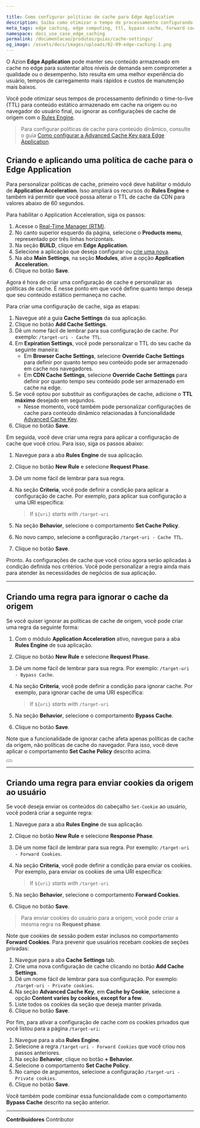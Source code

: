 ```yaml
---

title: Como configurar políticas de cache para Edge Application
description: Saiba como otimizar o tempo de processamento configurando o time-to-live (TTL) do cache do conteúdo na origem e no navegador, ignorar cache da origem, ou enviar cookies para o usuário usando Application Acceleration para Edge Application.
meta_tags: edge caching, edge computing, ttl, bypass cache, forward cookies
namespace: docs_use_case_edge_caching
permalink: /documentacao/produtos/guias/cache-settings/
og_image: /assets/docs/images/uploads/02-09-edge-caching-1.png
---
```


O Azion **Edge Application** pode manter seu conteúdo armazenado em cache no edge para sustentar altos níveis de demanda sem comprometer a qualidade ou o desempenho. Isto resulta em uma melhor experiência do usuário, tempos de carregamento mais rápidos e custos de manutenção mais baixos.

Você pode otimizar seus tempos de processamento definindo o time-to-live (TTL) para conteúdo estático armazenado em cache na origem ou no navegador do usuário final, ou ignorar as configurações de cache de origem com o [Rules Engine](/pt-br/documentacao/produtos/edge-application/rules-engine/).

> Para configurar políticas de cache para conteúdo dinâmico, consulte o guia [Como configurar a Advanced Cache Key para Edge Application](/pt-br/documentacao/produtos/guias/desempenho-apis-sites-application-acceleration/).

## Criando e aplicando uma política de cache para o Edge Application

Para personalizar políticas de cache, primeiro você deve habilitar o módulo de **Application Acceleration**. Isso ampliará os recursos do **Rules Engine** e também irá permitir que você possa alterar o TTL de cache da CDN para valores abaixo de 60 segundos.

Para habilitar o Application Acceleration, siga os passos:

1. Acesse o [Real-Time Manager (RTM)](https://manager.azion.com).
2. No canto superior esquerdo da página, selecione o **Products menu**, representado por três linhas horizontais.
3. Na seção **BUILD**, clique em **Edge Application**.
4. Selecione a aplicação que deseja configurar ou [crie uma nova](/pt-br/documentacao/produtos/ponto-de-partida/).
5. Na aba **Main Settings**, na seção **Modules**, ative a opção **Application Acceleration**.
6. Clique no botão **Save**.

Agora é hora de criar uma configuração de cache e personalizar as políticas de cache. É nesse ponto em que você define quanto tempo deseja que seu conteúdo estático permaneça no cache.

Para criar uma configuração de cache, siga as etapas:

1. Navegue até a guia **Cache Settings** da sua aplicação.
2. Clique no botão **Add Cache Settings**.
3. Dê um nome fácil de lembrar para sua configuração de cache. Por exemplo: `/target-uri - Cache TTL`.
4. Em **Expiration Settings**, você pode personalizar o TTL do seu cache da seguinte maneira:
   - Em **Browser Cache Settings**, selecione **Override Cache Settings** para definir por quanto tempo seu conteúdo pode ser armazenado em cache nos navegadores.
   - Em **CDN Cache Settings**, selecione **Override Cache Settings** para definir por quanto tempo seu conteúdo pode ser armazenado em cache na edge.
5. Se você optou por substituir as configurações de cache, adicione o **TTL máximo** desejado em segundos.
   - Nesse momento, você também pode personalizar configurações de cache para conteúdo dinâmico relacionadas à funcionalidade [Advanced Cache Key](/pt-br/documentacao/produtos/edge-application/application-acceleration/#advanced-cache-key).
6. Clique no botão **Save**.

Em seguida, você deve criar uma regra para aplicar a configuração de cache que você criou. Para isso, siga os passos abaixo:

1. Navegue para a aba **Rules Engine** de sua aplicação.
2. Clique no botão **New Rule** e selecione  **Request Phase**.
3. Dê um nome fácil de lembrar para sua regra.
4. Na seção **Criteria**, você pode definir a condição para aplicar a configuração de cache. Por exemplo, para aplicar sua configuração a uma URI específica:

   > If `${uri}` *starts with* `/target-uri`

5. Na seção **Behavior**, selecione o comportamento **Set Cache Policy**.
6. No novo campo, selecione a configuração `/target-uri - Cache TTL`.
7. Clique no botão **Save**.

Pronto. As configurações de cache que você criou agora serão aplicadas à condição definida nos critérios. Você pode personalizar a regra ainda mais para atender às necessidades de negócios de sua aplicação.

---

## Criando uma regra para ignorar o cache da origem

Se você quiser ignorar as políticas de cache de origem, você pode criar uma regra da seguinte forma:

1. Com o módulo **Application Acceleration** ativo, navegue para a aba **Rules Engine** de sua aplicação.
2. Clique no botão **New Rule** e selecione **Request Phase**.
3. Dê um nome fácil de lembrar para sua regra. Por exemplo: `/target-uri - Bypass Cache`.
4. Na seção **Criteria**, você pode definir a condição para ignorar cache. Por exemplo, para ignorar cache de uma URI específica:

   > If `${uri}` *starts with* `/target-uri`

5. Na seção **Behavior**, selecione o comportamento **Bypass Cache**.
6. Clique no botão **Save**.

Note que a funcionalidade de ignorar cache afeta apenas políticas de cache da origem, não políticas de cache do navegador. Para isso, você deve aplicar o comportamento **Set Cache Policy** descrito acima.

<Button href="/pt-br/documentacao/produtos/edge-application/rules-engine/#bypass-cache" text="Saiba mais sobre Bypass Cache"></Button>

---

## Criando uma regra para enviar cookies da origem ao usuário

Se você deseja enviar os conteúdos do cabeçalho `Set-Cookie` ao usuário, você poderá criar a seguinte regra:

1. Navegue para a aba **Rules Engine** de sua aplicação.
2. Clique no botão **New Rule** e selecione **Response Phase**.
3. Dê um nome fácil de lembrar para sua regra. Por exemplo: `/target-uri - Forward Cookies`.
4. Na seção **Criteria**, você pode definir a condição para enviar os cookies. Por exemplo, para enviar os cookies de uma URI específica:

    > If `${uri}` *starts with* `/target-uri`

5. Na seção **Behavior**, selecione o comportamento **Forward Cookies**.
6. Clique no botão **Save**.

> Para enviar cookies do usuário para a origem, você pode criar a mesma regra na **Request phase**.

Note que cookies de sessão podem estar inclusos no comportamento **Forward Cookies**. Para prevenir que usuários recebam cookies de seções privadas:

1. Navegue para a aba **Cache Settings** tab.
2. Crie uma nova configuração de cache clicando no botão **Add Cache Settings**.
3. Dê um nome fácil de lembrar para sua configuração. Por exemplo: `/target-uri - Private cookies`.
4. Na seção **Advanced Cache Key**, em **Cache by Cookie**, selecione a opção **Content varies by cookies, except for a few**.
5. Liste todos os cookies da seção que deseja manter privada.
6. Clique no botão **Save**.

Por fim, para ativar a configuração de cache com os cookies privados que você listou para a página `/target-uri`:

1. Navegue para a aba **Rules Engine**.
2. Selecione a regra `/target-uri - Forward Cookies` que você criou nos passos anteriores.
3. Na seção **Behavior**, clique no botão **+ Behavior**.
4. Selecione o comportamento **Set Cache Policy**.
5. No campo de argumentos, selecione a configuração `/target-uri - Private cookies`.
6. Clique no botão **Save**.

Você também pode combinar essa funcionalidade com o comportamento **Bypass Cache** descrito na seção anterior.





---


**Contribuidores** <ContributorList>Contributor</ContributorList>
